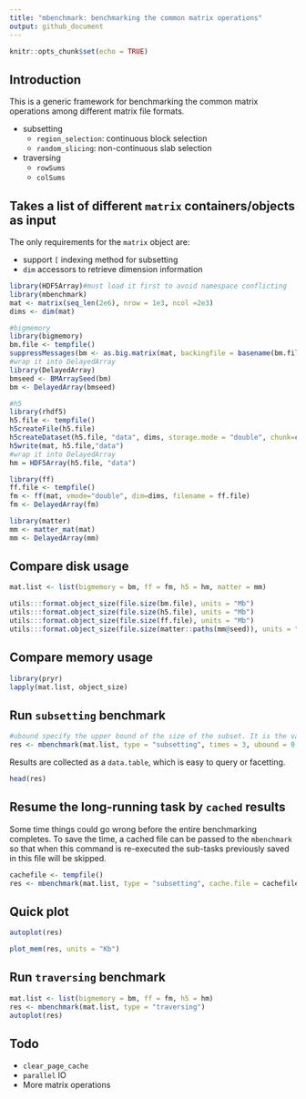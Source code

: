 ```yaml
---
title: "mbenchmark: benchmarking the common matrix operations"
output: github_document
---
```


```r
knitr::opts_chunk$set(echo = TRUE)
```

## Introduction

This is a generic framework for benchmarking the common matrix operations among different matrix file formats.

* subsetting
    * `region_selection`: continuous block selection
    * `random_slicing`: non-continuous slab selection
* traversing
    * `rowSums`
    * `colSums`

## Takes a list of different `matrix` containers/objects as input
The only requirements for the `matrix` object are:

* support `[` indexing method for subsetting
* `dim` accessors to retrieve dimension information

```r
library(HDF5Array)#must load it first to avoid namespace conflicting
library(mbenchmark)
mat <- matrix(seq_len(2e6), nrow = 1e3, ncol =2e3)
dims <- dim(mat)

#bigmemory
library(bigmemory)
bm.file <- tempfile()
suppressMessages(bm <- as.big.matrix(mat, backingfile = basename(bm.file), backingpath = dirname(bm.file)))
#wrap it into DelayedArray
library(DelayedArray)
bmseed <- BMArraySeed(bm)
bm <- DelayedArray(bmseed)

#h5
library(rhdf5)
h5.file <- tempfile()
h5createFile(h5.file)
h5createDataset(h5.file, "data", dims, storage.mode = "double", chunk=c(100,100), level=7)
h5write(mat, h5.file,"data")
#wrap it into DelayedArray
hm = HDF5Array(h5.file, "data")

library(ff)
ff.file <- tempfile()
fm <- ff(mat, vmode="double", dim=dims, filename = ff.file)
fm <- DelayedArray(fm)

library(matter)
mm <- matter_mat(mat)
mm <- DelayedArray(mm)
```
## Compare disk usage
```r
mat.list <- list(bigmemory = bm, ff = fm, h5 = hm, matter = mm)

utils:::format.object_size(file.size(bm.file), units = "Mb")
utils:::format.object_size(file.size(h5.file), units = "Mb")
utils:::format.object_size(file.size(ff.file), units = "Mb")
utils:::format.object_size(file.size(matter::paths(mm@seed)), units = "Mb")

```
## Compare memory usage
```r
library(pryr)
lapply(mat.list, object_size)
```



## Run `subsetting` benchmark
```r
#ubound specify the upper bound of the size of the subset. It is the value of the maximum percentage of original matrix
res <- mbenchmark(mat.list, type = "subsetting", times = 3, ubound = 0.9, trace_mem = TRUE, verbose = FALSE) 
```


Results are collected as a `data.table`, which is easy to query or facetting.
```r
head(res)
```

## Resume the long-running task by `cached` results

Some time things could go wrong before the entire benchmarking completes. To save the time, a cached file can be passed
to the `mbenchmark` so that when this command is re-executed the sub-tasks previously saved in this file will be skipped.
```r
cachefile <- tempfile()
res <- mbenchmark(mat.list, type = "subsetting", cache.file = cachefile) 
```


## Quick plot

```r
autoplot(res)
```

```r
plot_mem(res, units = "Kb")
```

## Run `traversing` benchmark
```r
mat.list <- list(bigmemory = bm, ff = fm, h5 = hm)
res <- mbenchmark(mat.list, type = "traversing")
autoplot(res)
```

## Todo
* `clear_page_cache`
* `parallel` IO
* More matrix operations
